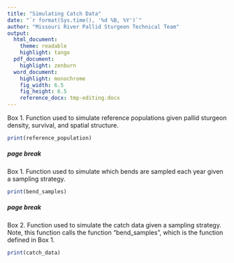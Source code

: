 ```yaml
---
title: "Simulating Catch Data"
date: "`r format(Sys.time(), '%d %B, %Y')`"
author: "Missouri River Pallid Sturgeon Technical Team"
output:  
  html_document:
    theme: readable
    highlight: tango
  pdf_document:
    highlight: zenburn 
  word_document:
    highlight: monochrome
    fig_width: 6.5  
    fig_height: 6.5 
    reference_docx: tmp-editing.docx
---
```


<!--
rmarkdown::render("_appendix-code.Rmd",output_format='word_document')# build page
-->





Box 1. Function used to simulate reference populations given pallid 
sturgeon density, survival, and spatial structure. 


```r
print(reference_population)
```


##### page break



Box 1. Function used to simulate which bends are sampled each year given 
a sampling strategy. 

```r
print(bend_samples)
```

##### page break

Box 2. Function used to simulate the catch data given a sampling 
strategy. Note, this function calls the function "bend_samples", which 
is the function defined in Box 1. 


```r
print(catch_data)
```


